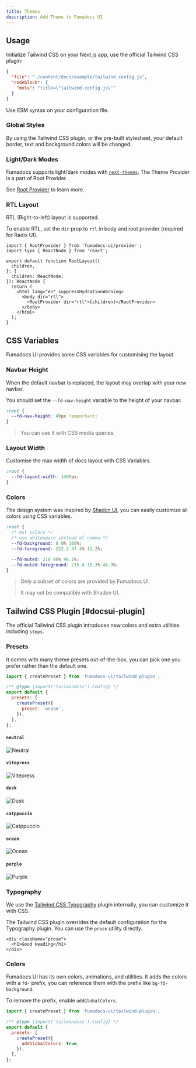 ```yaml
---
title: Themes
description: Add Theme to Fumadocs UI
---
```



## Usage

Initialize Tailwind CSS on your Next.js app, use the official Tailwind CSS plugin:

```json doc-gen:file
{
  "file": "./content/docs/example/tailwind.config.js",
  "codeblock": {
    "meta": "title=\"tailwind.config.js\""
  }
}
```

<Callout type="warn" title="ESM-Only">
  Use ESM syntax on your configuration file.
</Callout>

### Global Styles

By using the Tailwind CSS plugin, or the pre-built stylesheet, your default border, text and background
colors will be changed.

### Light/Dark Modes

Fumadocs supports light/dark modes with [`next-themes`](https://github.com/pacocoursey/next-themes).
The Theme Provider is a part of Root Provider.

See [Root Provider](/docs/ui/blocks/root-provider#theme-provider) to learn more.

### RTL Layout

RTL (Right-to-left) layout is supported.

To enable RTL, set the `dir` prop to `rtl` in body and root provider (required for Radix UI).

```tsx
import { RootProvider } from 'fumadocs-ui/provider';
import type { ReactNode } from 'react';

export default function RootLayout({
  children,
}: {
  children: ReactNode;
}): ReactNode {
  return (
    <html lang="en" suppressHydrationWarning>
      <body dir="rtl">
        <RootProvider dir="rtl">{children}</RootProvider>
      </body>
    </html>
  );
}
```

## CSS Variables

Fumadocs UI provides some CSS variables for customising the layout.

### Navbar Height

When the default navbar is replaced, the layout may overlap with your new navbar.

You should set the `--fd-nav-height` variable to the height of your navbar.

```css
:root {
  --fd-nav-height: 40px !important;
}
```

> You can use it with CSS media queries.

### Layout Width

Customise the max width of docs layout with CSS Variables.

```css
:root {
  --fd-layout-width: 1400px;
}
```

<WidthTrigger />

### Colors

The design system was inspired by [Shadcn UI](https://ui.shadcn.com), you can easily customize all colors using CSS variables.

```css title="global.css"
:root {
  /* hsl colors */
  /* use whitespace instead of comma */
  --fd-background: 0 0% 100%;
  --fd-foreground: 222.2 47.4% 11.2%;

  --fd-muted: 210 40% 96.1%;
  --fd-muted-foreground: 215.4 16.3% 46.9%;
}
```

> Only a subset of colors are provided by Fumadocs UI.
>
> It may not be compatible with Shadcn UI.

## Tailwind CSS Plugin [#docsui-plugin]

The official Tailwind CSS plugin introduces new colors and extra utilities including `steps`.

### Presets

It comes with many theme presets out-of-the-box, you can pick one you prefer rather than the default one.

```js
import { createPreset } from 'fumadocs-ui/tailwind-plugin';

/** @type {import('tailwindcss').Config} */
export default {
  presets: [
    createPreset({
      preset: 'ocean',
    }),
  ],
};
```

#### `neutral`

![Neutral](/themes/neutral.png)

#### `vitepress`

![Vitepress](/themes/vitepress.png)

#### `dusk`

![Dusk](/themes/dusk.png)

#### `catppuccin`

![Catppuccin](/themes/catppuccin.png)

#### `ocean`

![Ocean](/themes/ocean.png)

#### `purple`

![Purple](/themes/purple.png)

### Typography

We use the [Tailwind CSS Typography](https://tailwindcss.com/docs/typography-plugin) plugin internally, you can customize it with CSS.

The Tailwind CSS plugin overrides the default configuration for the Typography plugin. You can use the `prose` utility directly.

```tsx
<div className="prose">
  <h1>Good Heading</h1>
</div>
```

### Colors

Fumadocs UI has its own colors, animations, and utilities.
It adds the colors with a `fd-` prefix, you can reference them with the prefix like `bg-fd-background`.

To remove the prefix, enable `addGlobalColors`.

```js
import { createPreset } from 'fumadocs-ui/tailwind-plugin';

/** @type {import('tailwindcss').Config} */
export default {
  presets: [
    createPreset({
      addGlobalColors: true,
    }),
  ],
};
```
